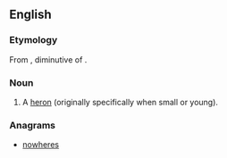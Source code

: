 ==English==

===Etymology===
From {{etyl|fro|en}} {{term|heronceau|lang=fro}}, diminutive of {{term|heron}}.

===Noun===
{{en-noun}}

# {{context|now|_|dialectal|lang=en}} A [[heron]] (originally specifically when small or young).

===Anagrams===
* [[nowheres#English|nowheres]]